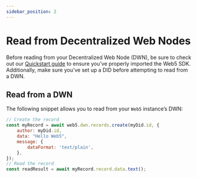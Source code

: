 ```yaml
---
sidebar_position: 2
---
```


# Read from Decentralized Web Nodes

Before reading from your Decentralized Web Node (DWN), be sure to check out our [Quickstart guide](../../quickstart) to ensure you’ve properly imported the Web5 SDK. Additionally, make sure you’ve set up a DID before attempting to read from a DWN.

## Read from a DWN

The following snippet allows you to read from your `Web5` instance’s DWN:

```jsx
// Create the record
const myRecord = await web5.dwn.records.create(myDid.id, {
    author: myDid.id,
    data: "Hello Web5",
    message: {
        dataFormat: 'text/plain',
    },
});
// Read the record
const readResult = await myRecord.record.data.text();
```